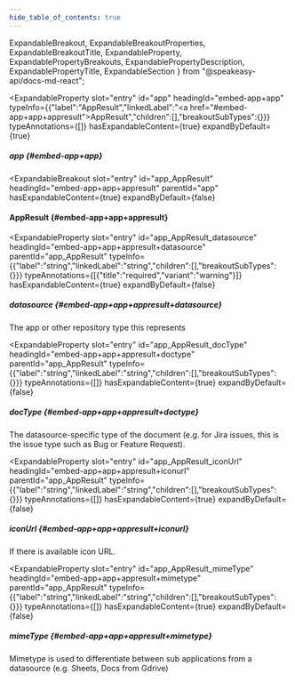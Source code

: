 ```yaml
---
hide_table_of_contents: true
---
```

  ExpandableBreakout,
  ExpandableBreakoutProperties,
  ExpandableBreakoutTitle,
  ExpandableProperty,
  ExpandablePropertyBreakouts,
  ExpandablePropertyDescription,
  ExpandablePropertyTitle,
  ExpandableSection
} from "@speakeasy-api/docs-md-react";

<ExpandableSection>

<ExpandableProperty
  slot="entry"
  id="app"
  headingId="embed-app+app"
  typeInfo={{"label":"AppResult","linkedLabel":"<a href=\"#embed-app+app+appresult\">AppResult</a>","children":[],"breakoutSubTypes":{}}}
  typeAnnotations={[]}
  hasExpandableContent={true}
  expandByDefault={true}
>

<ExpandablePropertyTitle slot="title">

##### app \{#embed-app+app\}

</ExpandablePropertyTitle>

<ExpandablePropertyBreakouts slot="breakouts">

<ExpandableBreakout
  slot="entry"
  id="app_AppResult"
  headingId="embed-app+app+appresult"
  parentId="app"
  hasExpandableContent={true}
  expandByDefault={false}
>

<ExpandableBreakoutTitle slot="title">

#### AppResult \{#embed-app+app+appresult\}

</ExpandableBreakoutTitle>

<ExpandableBreakoutProperties slot="properties">

<ExpandableProperty
  slot="entry"
  id="app_AppResult_datasource"
  headingId="embed-app+app+appresult+datasource"
  parentId="app_AppResult"
  typeInfo={{"label":"string","linkedLabel":"string","children":[],"breakoutSubTypes":{}}}
  typeAnnotations={[{"title":"required","variant":"warning"}]}
  hasExpandableContent={true}
  expandByDefault={false}
>

<ExpandablePropertyTitle slot="title">

##### datasource \{#embed-app+app+appresult+datasource\}

</ExpandablePropertyTitle>

<ExpandablePropertyDescription slot="description">

The app or other repository type this represents

</ExpandablePropertyDescription>

</ExpandableProperty>

<ExpandableProperty
  slot="entry"
  id="app_AppResult_docType"
  headingId="embed-app+app+appresult+doctype"
  parentId="app_AppResult"
  typeInfo={{"label":"string","linkedLabel":"string","children":[],"breakoutSubTypes":{}}}
  typeAnnotations={[]}
  hasExpandableContent={true}
  expandByDefault={false}
>

<ExpandablePropertyTitle slot="title">

##### docType \{#embed-app+app+appresult+doctype\}

</ExpandablePropertyTitle>

<ExpandablePropertyDescription slot="description">

The datasource-specific type of the document (e.g. for Jira issues, this is the issue type such as Bug or Feature Request).

</ExpandablePropertyDescription>

</ExpandableProperty>

<ExpandableProperty
  slot="entry"
  id="app_AppResult_iconUrl"
  headingId="embed-app+app+appresult+iconurl"
  parentId="app_AppResult"
  typeInfo={{"label":"string","linkedLabel":"string","children":[],"breakoutSubTypes":{}}}
  typeAnnotations={[]}
  hasExpandableContent={true}
  expandByDefault={false}
>

<ExpandablePropertyTitle slot="title">

##### iconUrl \{#embed-app+app+appresult+iconurl\}

</ExpandablePropertyTitle>

<ExpandablePropertyDescription slot="description">

If there is available icon URL.

</ExpandablePropertyDescription>

</ExpandableProperty>

<ExpandableProperty
  slot="entry"
  id="app_AppResult_mimeType"
  headingId="embed-app+app+appresult+mimetype"
  parentId="app_AppResult"
  typeInfo={{"label":"string","linkedLabel":"string","children":[],"breakoutSubTypes":{}}}
  typeAnnotations={[]}
  hasExpandableContent={true}
  expandByDefault={false}
>

<ExpandablePropertyTitle slot="title">

##### mimeType \{#embed-app+app+appresult+mimetype\}

</ExpandablePropertyTitle>

<ExpandablePropertyDescription slot="description">

Mimetype is used to differentiate between sub applications from a datasource (e.g. Sheets, Docs from Gdrive)

</ExpandablePropertyDescription>

</ExpandableProperty>

</ExpandableBreakoutProperties>

</ExpandableBreakout>

</ExpandablePropertyBreakouts>

</ExpandableProperty>

</ExpandableSection>